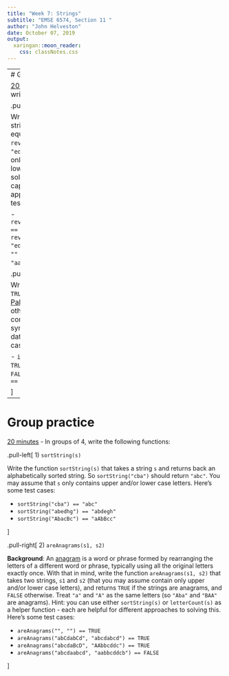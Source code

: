 ```yaml
---
title: "Week 7: Strings"
subtitle: "EMSE 6574, Section 11 "
author: "John Helveston"
date: October 07, 2019
output:
  xaringan::moon_reader:
    css: classNotes.css
---
```


---
# Group practice

[20 minutes](https://www.youtube.com/watch?v=kxGWsHYITAw) - In groups of 4, write the following functions:

.pull-left[
1) `reverseString(s)`

Write a function that returns the string in reverse order. So if `s` equals `"abcde"`,  `reverseString(s)` should equal `"edcba"`. You may assume that `s` only contains upper and/or lower case letters, but your solution must correctly return capital letters in their appropriate order. Here's some test cases:

- `reverseString("aWordWithCaps") == "spaChtiWdroWa"`
- `reverseString("abcde") == "edcba"`
- `reverseString("") == ""`
- `reverseString("aa") == "aa"`
]

.pull-right[
2) `isPalindrome(s)`

Write a function that returns `TRUE` if the string `s` is a [Palindrome](https://en.wikipedia.org/wiki/Palindrome) and `FALSE` otherwise. The string `s` can contains any letter, number, or symbol, but it will be a character data type. Here's some test cases:

- `isPalindrome("abcba") == TRUE`
- `isPalindrome("abcb") == FALSE`
- `isPalindrome("321123") == TRUE`

]

---
# Group practice

[20 minutes](https://www.youtube.com/watch?v=kxGWsHYITAw) - In groups of 4, write the following functions:

.pull-left[
1) `sortString(s)`

Write the function `sortString(s)` that takes a string `s` and returns back an alphabetically sorted string. So `sortString("cba")` should return `"abc"`. You may assume that `s` only contains upper and/or lower case letters. Here's some test cases:

- `sortString("cba") == "abc"`
- `sortString("abedhg") == "abdegh"`
- `sortString("AbacBc") == "aAbBcc"`

]

.pull-right[
2) `areAnagrams(s1, s2)`

**Background**: An [anagram](https://en.wikipedia.org/wiki/Anagram) is a word or phrase formed by rearranging the letters of a different word or phrase, typically using all the original letters exactly once. With that in mind, write the function `areAnagrams(s1, s2)` that takes two strings, `s1` and `s2` (that you may assume contain only upper and/or lower case letters), and returns `TRUE` if the strings are anagrams, and `FALSE` otherwise. Treat `"a"` and `"A"` as the same letters (so `"Aba"` and `"BAA"` are anagrams). Hint: you can use either `sortString(s)` or `letterCount(s)` as a helper function - each are helpful for different approaches to solving this. Here's some test cases:

- `areAnagrams("", "") == TRUE`
- `areAnagrams("abCdabCd", "abcdabcd") == TRUE`
- `areAnagrams("abcdaBcD", "AAbbcddc") == TRUE`
- `areAnagrams("abcdaabcd", "aabbcddcb") == FALSE`

]



